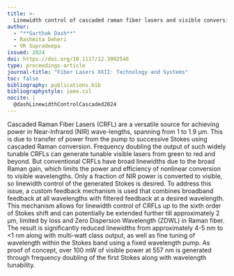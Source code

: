 ```yaml
---
title: >-
  Linewidth control of cascaded raman fiber lasers and visible conversion
author:
  - "**Sarthak Dash**"
  - Rashmita Deheri
  - VR Supradeepa
issued: 2024
doi: https://doi.org/10.1117/12.3002546
type: proceedings-article
journal-title: "Fiber Lasers XXII: Technology and Systems"
toc: false
bibliography: publications.bib
bibliographystyle: ieee.csl
nocite: |
  @dashLinewidthControlCascaded2024
---
```


:::{.callout-tip collapse="true" title="Citation" icon="false"}
::: {#refs}
:::
:::

:::{.callout-note collapse="false" title="Abstract"}
Cascaded Raman Fiber Lasers (CRFL) are a versatile source for achieving power in Near-Infrared (NIR) wave-lengths, spanning from 1 to 1.9 μm. This is due to transfer of power from the pump to successive Stokes using cascaded Raman conversion. Frequency doubling the output of such widely tunable CRFLs can generate tunable visible lasers from green to red and beyond. But conventional CRFLs have broad linewidths due to the broad Raman gain, which limits the power and efficiency of nonlinear conversion to visible wavelengths. Only a fraction of NIR power is converted to visible, so linewidth control of the generated Stokes is desired. To address this issue, a custom feedback mechanism is used that combines broadband feedback at all wavelengths with filtered feedback at a desired wavelength. This mechanism allows for linewidth control of CRFLs up to the sixth order of Stokes shift and can potentially be extended further till approximately 2 μm, limited by loss and Zero Dispersion Wavelength (ZDWL) in Raman fiber. The result is significantly reduced linewidths from approximately 4-5 nm to <1 nm along with multi-watt class output, as well as fine tuning of wavelength within the Stokes band using a fixed wavelength pump. As proof of concept, over 100 mW of visible power at 557 nm is generated through frequency doubling of the first Stokes along with wavelength tunability.
:::
